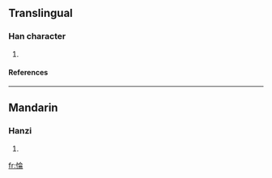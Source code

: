 ==Translingual==
===Han character===
{{Han char|rn=61|rad=心|as=08|sn=11|four=9802<sub>7</sub>|canj=心人一月 (POMB)}}
# {{defn|Han|sort=心08}}
====References====
{{Han ref|kx=0389.240|dkj=10749|dj=0723.100|hdz=42317.030|uh=60C0|ud=24768|bh=D565|bd=54629}}
----
==Mandarin==
===Hanzi===
{{cmn-hanzi|pin=[[lún]] (lun2)|wg=lun<sup>2</sup>}}
# {{defn|Mandarin}}

[[fr:惀]]